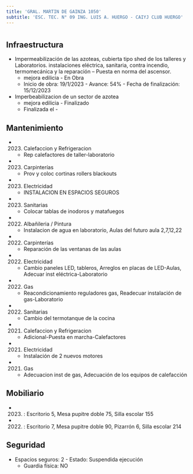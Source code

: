 ```yaml
---
title: 'GRAL. MARTIN DE GAINZA 1050'
subtitle: 'ESC. TEC. N° 09 ING. LUIS A. HUERGO - CAIYJ CLUB HUERGO'
---
```


#
## Infraestructura

* Impermeabilización de las azoteas, cubierta tipo shed de los talleres y
Laboratorios. instalaciones eléctrica, sanitaria, contra incendio, termomecánica y la reparación –
Puesta en norma del ascensor. 
    + mejora edilicia - En Obra 
    + Inicio de obra: 19/1/2023 - Avance: 54% - Fecha de finalización: 15/12/2023 


* Imperbeabilizacion de un sector de azotea 
    + mejora edilicia - Finalizado 
    + Finalizada el - 






## Mantenimiento

*  (2023) Calefaccion y Refrigeracion 
    + Rep calefactores de taller-laboratorio

*  (2023) Carpinterías 
    + Prov y coloc cortinas rollers blackouts

*  (2023) Electricidad 
    + INSTALACION EN ESPACIOS SEGUROS

*  (2023) Sanitarias 
    + Colocar tablas de inodoros y matafuegos

*  (2022) Albañileria / Pintura 
    + Instalacion de agua en laboratorio, Aulas del futuro aula 2,7,12,22

*  (2022) Carpinterías 
    + Reparación de las ventanas de las aulas

*  (2022) Electricidad 
    + Cambio paneles LED, tableros, Arreglos en placas de LED-Aulas, Adecuar inst eléctrica-Laboratorio

*  (2022) Gas 
    + Reacondicionamiento reguladores gas, Readecuar instalación de gas-Laboratorio

*  (2022) Sanitarias 
    + Cambio del termotanque de la cocina

*  (2021) Calefaccion y Refrigeracion 
    + Adicional-Puesta en marcha-Calefactores

*  (2021) Electricidad 
    + Instalación de 2 nuevos motores

*  (2021) Gas 
    + Adecuacion inst de gas, Adecuación de los equipos de calefacción





## Mobiliario

*  (2023) : Escritorio 5, Mesa pupitre doble 75, Silla escolar 155 

*  (2022) : Escritorio 7, Mesa pupitre doble 90, Pizarrón 6, Silla escolar 214 





## Seguridad

*  Espacios seguros: 2 - Estado: Suspendida ejecución 
    + Guardia física: NO



